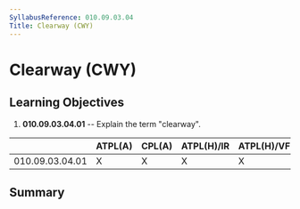 ```yaml
---
SyllabusReference: 010.09.03.04
Title: Clearway (CWY)
---
```


# Clearway (CWY)

## Learning Objectives

1.  **010.09.03.04.01** -- Explain the term "clearway".

|                 | ATPL(A) | CPL(A) | ATPL(H)/IR | ATPL(H)/VFR | CPL(H) | IR  | CBIR(A) |
| --------------- | ------- | ------ | ---------- | ----------- | ------ | --- | ------- |
| 010.09.03.04.01 | X       | X      | X          | X           | X      | X   | X       |

## Summary
